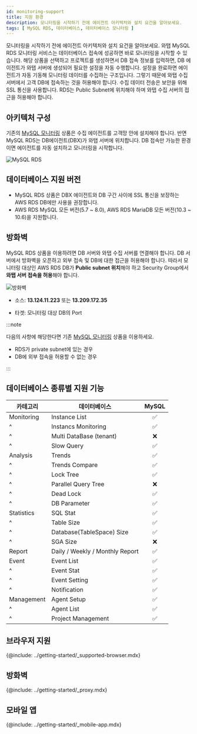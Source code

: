```yaml
---
id: monitoring-support
title: 지원 환경
description: 모니터링을 시작하기 전에 에이전트 아키텍처와 설치 요건을 알아보세요.
tags: [ MySQL RDS, 데이터베이스, 데이터베이스 모니터링 ]
---
```


모니터링을 시작하기 전에 에이전트 아키텍처와 설치 요건을 알아보세요. 와탭 MySQL RDS 모니터링 서비스는 데이터베이스 접속에 성공하면 바로 모니터링을 시작할 수 있습니다. 해당 상품을 선택하고 프로젝트를 생성하면서 DB 접속 정보를 입력하면, DB 에이전트가 와탭 서버에 생성되어 필요한 설정을 자동 수행합니다. 설정을 완료하면 에이전트가 자동 기동해 모니터링 데이터를 수집하는 구조입니다. 그렇기 때문에 와탭 수집 서버에서 고객 DB에 접속하는 것을 허용해야 합니다. 수집 데이터 전송은 보안을 위해 SSL 통신을 사용합니다. RDS는 Public Subnet에 위치해야 하며 와탭 수집 서버의 접근을 허용해야 합니다.

## 아키텍처 구성

기존의 [MySQL 모니터링](https://docs.whatap.io/mysql/monitoring-intro) 상품은 수집 에이전트를 고객망 안에 설치해야 합니다. 반면 MySQL RDS는 DB에이전트(DBX)가 와탭 서버에 위치합니다. DB 접속만 가능한 환경이면 에이전트를 자동 설치하고 모니터링을 시작합니다. 

![MySQL RDS](/img/mysql-rds-architecture.jpeg)

## 데이터베이스 지원 버전

- MySQL RDS 상품은 DBX 에이전트와 DB 구간 사이에 SSL 통신을 보장하는 AWS RDS DB에만 사용을 권장합니다.
- AWS RDS MySQL 모든 버전(5.7 ~ 8.0), AWS RDS MariaDB 모든 버전(10.3 ~ 10.6)을 지원합니다.

## 방화벽

MySQL RDS 상품을 이용하려면 DB 서버와 와탭 수집 서버를 연결해야 합니다. DB 서버에서 방화벽을 오픈하고 외부 접속 및 DB에 대한 접근을 허용해야 합니다. 따라서 모니터링 대상인 AWS RDS DB가 **Public subnet 위치**해야 하고 Security Group에서 **와탭 서버 접속을 허용**해야 합니다.

![방화벽](/img/mysql-rds-firewall.png)

- 소스: **13.124.11.223** 또는 **13.209.172.35**

- 타겟: 모니터링 대상 DB의 Port

:::note

다음의 사항에 해당한다면 기존 [MySQL 모니터링](https://docs.whatap.io/mysql/monitoring-intro) 상품을 이용하세요.

- RDS가 private subnet에 있는 경우
- DB에 외부 접속을 허용할 수 없는 경우

:::

## 데이터베이스 종류별 지원 기능

|카테고리|데이터베이스|MySQL|
|--|--|:-:|
|Monitoring|Instance List|<span class='emoji-ok'>✅</span>|
|^|Instancs Monitoring|<span class='emoji-ok'>✅</span>|
|^|Multi DataBase (tenant)|<span class='emoji-no'>❌</span>|
|^|Slow Query|<span class='emoji-ok'>✅</span>|
|Analysis|Trends|<span class='emoji-ok'>✅</span>|
|^|Trends Compare|<span class='emoji-ok'>✅</span>|
|^|Lock Tree|<span class='emoji-ok'>✅</span>|
|^|Parallel Query Tree|<span class='emoji-no'>❌</span>|
|^|Dead Lock|<span class='emoji-ok'>✅</span>|
|^|DB Parameter|<span class='emoji-ok'>✅</span>|
|Statistics|SQL Stat|<span class='emoji-ok'>✅</span>|
|^|Table Size|<span class='emoji-ok'>✅</span>|
|^|Database(TableSpace) Size|<span class='emoji-ok'>✅</span>|
|^|SGA Size|<span class='emoji-no'>❌</span>|
|Report|Daily / Weekly / Monthly Report|<span class='emoji-ok'>✅</span>|
|Event|Event List|<span class='emoji-ok'>✅</span>|
|^|Event Stat|<span class='emoji-ok'>✅</span>|
|^|Event Setting|<span class='emoji-ok'>✅</span>|
|^|Notification|<span class='emoji-ok'>✅</span>|
|Management|Agent Setup|<span class='emoji-ok'>✅</span>|
|^|Agent List|<span class='emoji-ok'>✅</span>|
|^|Project Management|<span class='emoji-ok'>✅</span>|

## 브라우저 지원

{@include: ../getting-started/_supported-browser.mdx}

## 방화벽

{@include: ../getting-started/_proxy.mdx}  

## 모바일 앱

{@include: ../getting-started/_mobile-app.mdx}